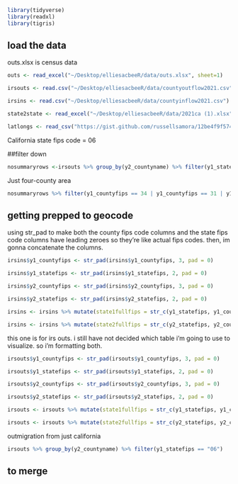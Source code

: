 
```r
library(tidyverse)
library(readxl)
library(tigris)
```
## load the data
outs.xlsx is census data
```r
outs <- read_excel("~/Desktop/elliesacbeeR/data/outs.xlsx", sheet=1)

irsouts <- read.csv("~/Desktop/elliesacbeeR/data/countyoutflow2021.csv")

irsins <- read.csv("~/Desktop/elliesacbeeR/data/countyinflow2021.csv")

state2state <- read_excel("~/Desktop/elliesacbeeR/data/2021ca (1).xlsx")

latlongs <- read_csv("https://gist.github.com/russellsamora/12be4f9f574e92413ea3f92ce1bc58e6/raw/3f18230058afd7431a5d394dab7eeb0aafd29d81/us_county_latlng.csv")
```

California state fips code = 06

##filter down
```r
nosummaryrows <-irsouts %>% group_by(y2_countyname) %>% filter(y1_statefips == "6" & y2_statefips !=96 & y2_statefips !=97 & y2_statefips !=98)
```

Just four-county area
```r
nosummaryrows %>% filter(y1_countyfips == 34 | y1_countyfips == 31 | y1_countyfips == 9 | y1_countyfips == 57)
```
## getting prepped to geocode
using str_pad to make both the county fips code columns and the state fips code columns have leading zeroes so they're like actual fips codes. then, im gonna concatenate the columns. 
```r
irsins$y1_countyfips <- str_pad(irsins$y1_countyfips, 3, pad = 0)

irsins$y1_statefips <- str_pad(irsins$y1_statefips, 2, pad = 0)

irsins$y2_countyfips <- str_pad(irsins$y2_countyfips, 3, pad = 0)

irsins$y2_statefips <- str_pad(irsins$y2_statefips, 2, pad = 0)

irsins <- irsins %>% mutate(state1fullfips = str_c(y1_statefips, y1_countyfips))

irsins <- irsins %>% mutate(state2fullfips = str_c(y2_statefips, y2_countyfips))
```

this one is for irs outs. i still have not decided which table i'm going to use to visualize. so i'm formatting both.
```r
irsouts$y1_countyfips <- str_pad(irsouts$y1_countyfips, 3, pad = 0)

irsouts$y1_statefips <- str_pad(irsouts$y1_statefips, 2, pad = 0)

irsouts$y2_countyfips <- str_pad(irsouts$y2_countyfips, 3, pad = 0)

irsouts$y2_statefips <- str_pad(irsouts$y2_statefips, 2, pad = 0)

irsouts <- irsouts %>% mutate(state1fullfips = str_c(y1_statefips, y1_countyfips))

irsouts <- irsouts %>% mutate(state2fullfips = str_c(y2_statefips, y2_countyfips))
```


outmigration from just california
```r
irsouts %>% group_by(y2_countyname) %>% filter(y1_statefips == "06")
```


## to merge

```r

```




